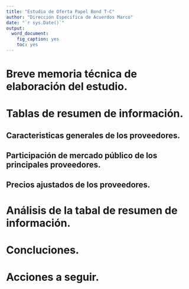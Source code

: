 ```yaml
---
title: "Estudio de Oferta Papel Bond T-C"
author: "Dirección Especifica de Acuerdos Marco"
date: "`r sys.Date()`"
output: 
  word_document:
    fig_caption: yes
    toc: yes
---
```


# Breve memoria técnica de elaboración del estudio.

# Tablas de resumen de información.

## Caracteristicas generales de los proveedores.

## Participación de mercado público de los principales proveedores.

## Precios ajustados de los proveedores.

## 

# Análisis de la tabal de resumen de información.

# Concluciones.

# Acciones a seguir.
